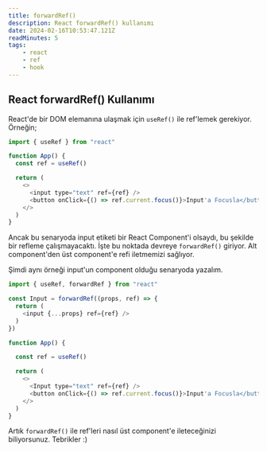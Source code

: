 ```yaml
---
title: forwardRef()
description: React forwardRef() kullanımı
date: 2024-02-16T10:53:47.121Z
readMinutes: 5
tags:
    - react
    - ref
    - hook
---
```



## React forwardRef() Kullanımı

React'de bir DOM elemanına ulaşmak için `useRef()` ile ref'lemek gerekiyor. Örneğin;

```js
import { useRef } from "react"

function App() {
  const ref = useRef()

  return (
    <>
      <input type="text" ref={ref} />
      <button onClick={() => ref.current.focus()}>Input'a Focusla</button>
    </>
  )
}
```

Ancak bu senaryoda input etiketi bir React Component'i olsaydı, bu şekilde bir refleme çalışmayacaktı. İşte bu noktada devreye `forwardRef()` giriyor. Alt component'den üst component'e refi iletmemizi sağlıyor.

Şimdi aynı örneği input'un component olduğu senaryoda yazalım.

```js
import { useRef, forwardRef } from "react"

const Input = forwardRef((props, ref) => {
  return (
    <input {...props} ref={ref} />
  )
})

function App() {

  const ref = useRef()

  return (
    <>
      <Input type="text" ref={ref} />
      <button onClick={() => ref.current.focus()}>Input'a Focusla</button>
    </>
  )
}
```

Artık `forwardRef()` ile ref'leri nasıl üst component'e ileteceğinizi biliyorsunuz. Tebrikler :)